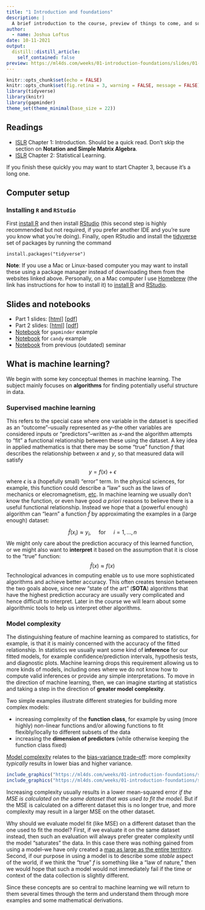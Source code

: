 ```yaml
---
title: "1 Introduction and foundations"
description: |
  A brief introduction to the course, preview of things to come, and some foundational background material.
author:
  - name: Joshua Loftus
date: 10-11-2021
output:
  distill::distill_article:
    self_contained: false
preview: https://ml4ds.com/weeks/01-introduction-foundations/slides/01-2-foundations_files/figure-html/gapminder-loess-1.png
---
```



```r
knitr::opts_chunk$set(echo = FALSE)
knitr::opts_chunk$set(fig.retina = 3, warning = FALSE, message = FALSE)
library(tidyverse)
library(knitr)
library(gapminder)
theme_set(theme_minimal(base_size = 22))
```

## Readings

- [ISLR](https://www.statlearning.com/) Chapter 1: Introduction. Should be a quick read. Don't skip the section on **Notation and Simple Matrix Algebra**.
- [ISLR](https://www.statlearning.com/) Chapter 2: Statistical Learning.

If you finish these quickly you may want to start Chapter 3, because it's a long one. 

## Computer setup

###  Installing `R` and `RStudio`

First [install R](https://cran.r-project.org/) and then install [RStudio](https://www.rstudio.com/products/rstudio/download/) (this second step is highly recommended but not required, if you prefer another IDE and you're sure you know what you're doing). Finally, open RStudio and install the [tidyverse](https://www.tidyverse.org/packages/) set of packages by running the command

```
install.packages("tidyverse")
```

**Note**: If you use a Mac or Linux-based computer you may want to install these using a package manager instead of downloading them from the websites linked above. Personally, on a Mac computer I use [Homebrew](https://brew.sh/) (the link has instructions for how to install it) to [install R](https://formulae.brew.sh/cask/r) and [RStudio](https://formulae.brew.sh/cask/rstudio).

## Slides and notebooks

- Part 1 slides: [[html](slides/01-1-introduction.html)] [[pdf](slides/01-1-introduction_simple.pdf)]
- Part 2 slides: [[html](slides/01-2-foundations.html)] [[pdf](slides/01-2-foundations_simple.pdf)]
- [Notebook](notebooks/gapminder.html) for `gapminder` example
- [Notebook](notebooks/candy.html) for `candy` example
- [Notebook](notebooks/seminar.html) from previous (outdated) seminar

## What is machine learning?

We begin with some key conceptual themes in machine learning. The subject mainly focuses on **algorithms** for finding potentially useful structure in data.

### Supervised machine learning

This refers to the special case where one variable in the dataset is specified as an "outcome"--usually represented as $y$--the other variables are considered inputs or "predictors"--written as $x$--and the algorithm attempts to "fit" a functional relationship between these using the dataset. A key idea in applied mathematics is that there may be some "true" function $f$ that describes the relationship between $x$ and $y$, so that measured data will satisfy

$$
y = f(x) + \epsilon
$$
where $\epsilon$ is a (hopefully small) "error" term. In the physical sciences, for example, this function could describe a "law" such as the laws of mechanics or elecromagnetism, [etc](https://en.wikipedia.org/wiki/Scientific_law). In machine learning we usually don't know the function, or even have good *a priori* reasons to believe there is a useful functional relationship. Instead we hope that a (powerful enough) algorithm can "learn" a function $\hat f$ by approximating the examples in a (large enough) dataset:

$$
\hat f(x_i) \approx y_i, \quad \text{ for } \quad i = 1, \ldots, n
$$
We might only care about the prediction accuracy of this learned function, or we might also want to **interpret** it based on the assumption that it is close to the "true" function:
$$
\hat f(x) \approx f(x)
$$
Technological advances in computing enable us to use more sophisticated algorithms and achieve better accuracy. This often creates tension between the two goals above, since new "state of the art" (**SOTA**) algorithms that have the highest prediction accuracy are usually very complicated and hence difficult to interpret. Later in the course we will learn about some algorithmic tools to help us interpret other algorithms.

### Model complexity

The distinguishing feature of machine learning as compared to statistics, for example, is that it is mainly concerned with the accuracy of the fitted relationship. In statistics we usually want some kind of **inference** for our fitted models, for example confidence/prediction intervals, hypothesis tests, and diagnostic plots. Machine learning drops this requirement allowing us to more kinds of models, including ones where we do not know how to compute valid inferences or provide any simple interpretations. To move in the direction of machine learning, then, we can imagine starting at statistics and taking a step in the direction of **greater model complexity**.

Two simple examples illustrate different strategies for building more complex models:

- increasing complexity of the **function class**, for example by using (more highly) non-linear functions and/or allowing functions to fit flexibly/locally to different subsets of the data
- increasing the **dimension of predictors** (while otherwise keeping the function class fixed)

[Model complexity](https://en.wikipedia.org/wiki/Degrees_of_freedom_(statistics)) relates to the [bias-variance trade-off](https://en.wikipedia.org/wiki/Bias%E2%80%93variance_tradeoff): more complexity *typically* results in lower bias and higher variance.

```r
include_graphics("https://ml4ds.com/weeks/01-introduction-foundations/slides/01-2-foundations_files/figure-html/gapminder-lm-1.png")
include_graphics("https://ml4ds.com/weeks/01-introduction-foundations/slides/01-2-foundations_files/figure-html/gapminder-loess-1.png")
```

Increasing complexity usually results in a lower mean-squared error *if the MSE is calculated on the same dataset that was used to fit the model*. But if the MSE is calculated on a different dataset this is no longer true, and more complexity may result in a larger MSE on the other dataset.

Why should we evaluate model fit (like MSE) on a different dataset than the one used to fit the model? First, if we evaluate it on the same dataset instead, then such an evaluation will always prefer greater complexity until the model "saturates" the data. In this case there was nothing gained from using a model--we have only created a [map as large as the entire territory](https://en.wikipedia.org/wiki/On_Exactitude_in_Science#Influences_and_legacy). Second, if our purpose in using a model is to describe some *stable* aspect of the world, if we think the "true" $f$ is something like a "law of nature," then we would hope that such a model would not immediately fail if the time or context of the data collection is slightly different.

Since these concepts are so central to machine learning we will return to them several times through the term and understand them through more examples and some mathematical derivations.
